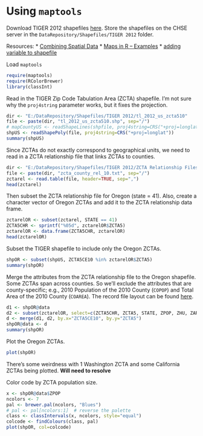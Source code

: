 Using `maptools`
========================================================

Download TIGER 2012 shapefiles [here](http://www.census.gov/geo/maps-data/data/tiger-line.html). Store the shapefiles on the CHSE server in the `DataRepository/Shapefiles/TIGER 2012` folder. 

Resources:
* [Combining Spatial Data](http://cran.r-project.org/web/packages/maptools/vignettes/combine_maptools.pdf)
* [Maps in R -- Examples](http://geography.uoregon.edu/geogr/topics/maps.htm)
* [adding variable to shapefile](http://r-sig-geo.2731867.n2.nabble.com/adding-variable-to-shapefile-td6193408.html)

Load `maptools`
```r
require(maptools)
require(RColorBrewer)
library(classInt)
```

Read in the TIGER Zip Code Tabulation Area (ZCTA) shapefile. I'm not sure why the `proj4string` parameter works, but it fixes the projection.
```r
dir <- "E:/DataRepository/Shapefiles/TIGER 2012/tl_2012_us_zcta510"
file <- paste(dir, "tl_2012_us_zcta510.shp", sep="/")
# mapCountyUS <- readShapeLines(shpfile, proj4string=CRS("+proj=longlat"))
shpUS <- readShapePoly(file, proj4string=CRS("+proj=longlat"))
summary(shpUS)
```

Since ZCTAs do not exactly correspond to geographical units, we need to read in a ZCTA relationship file that links ZCTAs to counties. 
```r
dir <- "E:/DataRepository/Shapefiles/TIGER 2012/ZCTA Relationship Files"
file <- paste(dir, "zcta_county_rel_10.txt", sep="/")
zctarel <- read.table(file, header=TRUE, sep=",")
head(zctarel)
```
Then subset the ZCTA relationship file for Oregon (state = 41). Also, create a character vector of Oregon ZCTAs and add it to the ZCTA relationship data frame.
```r
zctarelOR <- subset(zctarel, STATE == 41)
ZCTA5CHR <- sprintf("%05d", zctarelOR$ZCTA5)
zctarelOR <- data.frame(ZCTA5CHR, zctarelOR)
head(zctarelOR)
```

Subset the TIGER shapefile to include only the Oregon ZCTAs.
```r
shpOR <- subset(shpUS, ZCTA5CE10 %in% zctarelOR$ZCTA5)
summary(shpOR)
```

Merge the attributes from the ZCTA relationship file to the Oregon shapefile. Some ZCTAs span across counties. So we'll exclude the attributes that are county-specific; e.g., 2010 Population of the 2010 County (`COPOP`) and Total Area of the 2010 County (`COAREA`). The record file layout can be found [here](http://www.census.gov/geo/maps-data/data/zcta_rel_layout.html).
```r
d1 <- shpOR@data
d2 <- subset(zctarelOR, select=c(ZCTA5CHR, ZCTA5, STATE, ZPOP, ZHU, ZAREA, ZAREALAND))
d <- merge(d1, d2, by.x="ZCTA5CE10", by.y="ZCTA5")
shpOR@data <- d
summary(shpOR)
```

Plot the Oregon ZCTAs.
```r
plot(shpOR)
```
There's some weirdness with 1 Washington ZCTA and some California ZCTAs being plotted. **Will need to resolve**

Color code by ZCTA population size.
```r
x <- shpOR@data$ZPOP
ncolors <- 7
pal <- brewer.pal(ncolors, "Blues")
# pal <- pal[ncolors:1]  # reverse the palette
class <- classIntervals(x, ncolors, style="equal")
colcode <- findColours(class, pal)
plot(shpOR, col=colcode)
```